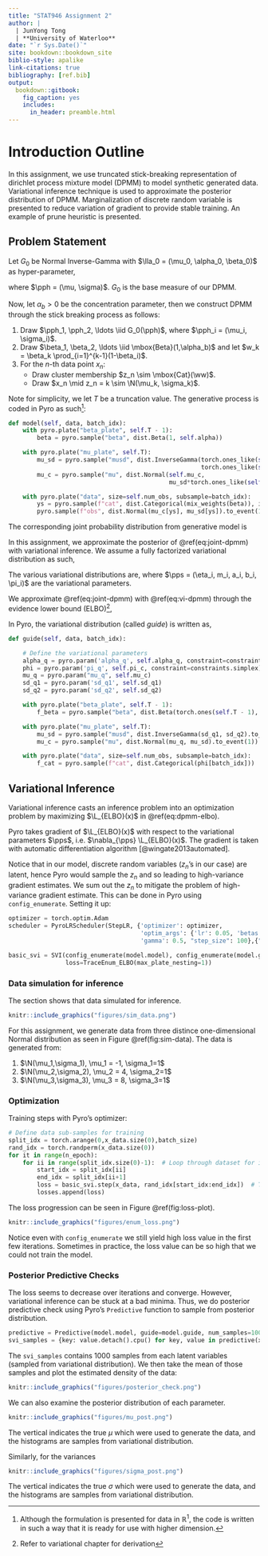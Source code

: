 ```yaml
---
title: "STAT946 Assignment 2"
author: |
  | JunYong Tong
  | **University of Waterloo**
date: "`r Sys.Date()`"
site: bookdown::bookdown_site
biblio-style: apalike
link-citations: true
bibliography: [ref.bib]
output: 
  bookdown::gitbook:
    fig_caption: yes
    includes:
      in_header: preamble.html
---
```



# Introduction Outline

In this assignment, we use truncated stick-breaking representation of dirichlet process mixture model (DPMM) to model synthetic generated data.
Variational inference technique is used to approximate the posterior distribution of DPMM.
Marginalization of discrete random variable is presented to reduce variation of gradient to provide stable training.
An example of prune heuristic is presented.

## Problem Statement

Let $G_0$ be Normal Inverse-Gamma with $\lla_0 = (\mu_0, \alpha_0, \beta_0)$ as hyper-parameter,

\begin{align}
G_0(\pph \mid \lla_0) = \N \left( \mu \mid \mu_0, \sigma^2 \right) \mbox{Inv-Gamma}\left( \sigma^2 \mid \alpha_0, \beta_0\right), 
\end{align}
where $\pph = (\mu, \sigma)$.
$G_0$ is the base measure of our DPMM.

Now, let $\alpha_b > 0$ be the concentration parameter, then we construct DPMM through the stick breaking process as follows: 

1. Draw $\pph_1, \pph_2, \ldots \iid G_0(\pph)$, where $\pph_i = (\mu_i, \sigma_i)$.
2. Draw $\beta_1, \beta_2, \ldots \iid \mbox{Beta}(1,\alpha_b)$ and let $w_k = \beta_k \prod_{i=1}^{k-1}(1-\beta_i)$.
3. For the $n$-th data point $x_n$:  
    - Draw cluster membership $z_n \sim \mbox{Cat}(\ww)$.
    - Draw $x_n \mid z_n = k \sim \N(\mu_k, \sigma_k)$.
    
Note for simplicity, we let $T$ be a truncation value.
The generative process is coded in Pyro as such^[Although the formulation is presented for data in $\mathbb{R}^1$, the code is written in such a way that it is ready for use with higher dimension.]:
```python
def model(self, data, batch_idx):
    with pyro.plate("beta_plate", self.T - 1):
        beta = pyro.sample("beta", dist.Beta(1, self.alpha))

    with pyro.plate("mu_plate", self.T):
        mu_sd = pyro.sample("musd", dist.InverseGamma(torch.ones_like(self.sd_q1),
                                                      torch.ones_like(self.sd_q2)).to_event(1))
        mu_c = pyro.sample("mu", dist.Normal(self.mu_c,
                                             mu_sd*torch.ones_like(self.mu_c)).to_event(1))

    with pyro.plate("data", size=self.num_obs, subsample=batch_idx):
        ys = pyro.sample(f"cat", dist.Categorical(mix_weights(beta)), infer={"enumerate": "parallel"})
        pyro.sample(f"obs", dist.Normal(mu_c[ys], mu_sd[ys]).to_event(1), obs=data[batch_idx])

```

The corresponding joint probability distribution from generative model is
\begin{align}
p(\xx, \zz, \bbe, \pph) = p(\xx \mid \zz)p(\bbe)G_0(\pph \mid \lla_0) (\#eq:joint-dpmm)
\end{align}

In this assignment, we approximate the posterior of \@ref(eq:joint-dpmm) with variational inference.
We assume a fully factorized variational distribution as such,
\begin{align}
q(\bbe, \pph, \zz) = \prod_{i=1}^{T-1} q(\beta_i) \prod_{i=1}^{T} q(\phi_i) \prod_{n=1}^{N} q(z_n) (\#eq:vi-dpmm)
\end{align}

The various variational distributions are,
\begin{align}
q(\beta_i) &= \mbox{Beta}(1, \eta_i) \\
q(\phi_i) &= \N \left( \mu_i \mid m_i, s_i^2 \right) \mbox{Inv-Gamma}\left( s_i^2 \mid a_i, b_i\right) \\
q(z_n) &= \mbox{Categorical}(\rho_n), \mbox{ where } \rho_n \in \mathbb{R}^T
\end{align}
where $\pps = (\eta_i, m_i, a_i, b_i, \pi_i)$ are the variational parameters.

We approximate \@ref(eq:joint-dpmm) with \@ref(eq:vi-dpmm) through the evidence lower bound (ELBO)^[Refer to variational chapter for derivation],
\begin{align}
\log p(\xx) &\geq \E_{q(\bbe, \pph, \rrh \mid \xx)} \left( \log \frac{p(\xx, \rrh, \bbe, \pph)}{q(\bbe, \pph, \rrh \mid \xx)} \right)  (\#eq:dpmm-elbo) \\
&= \L_{ELBO}(x)
\end{align}

In Pyro, the variational distribution (called _guide_) is written as, 
```python
def guide(self, data, batch_idx):

    # Define the variational parameters
    alpha_q = pyro.param('alpha_q', self.alpha_q, constraint=constraints.positive) 
    phi = pyro.param('pi_q', self.pi_c, constraint=constraints.simplex)
    mu_q = pyro.param("mu_q", self.mu_c)
    sd_q1 = pyro.param('sd_q1', self.sd_q1)
    sd_q2 = pyro.param('sd_q2', self.sd_q2)

    with pyro.plate("beta_plate", self.T - 1):
        f_beta = pyro.sample("beta", dist.Beta(torch.ones(self.T - 1), alpha_q))

    with pyro.plate("mu_plate", self.T):
        mu_sd = pyro.sample("musd", dist.InverseGamma(sd_q1, sd_q2).to_event(1))
        mu_c = pyro.sample("mu", dist.Normal(mu_q, mu_sd).to_event(1))

    with pyro.plate("data", size=self.num_obs, subsample=batch_idx):
        f_cat = pyro.sample(f"cat", dist.Categorical(phi[batch_idx]))
```


## Variational Inference

Variational inference casts an inference problem into an optimization problem by maximizing $\L_{ELBO}(x)$ in \@ref(eq:dpmm-elbo).

Pyro takes gradient of $\L_{ELBO}(x)$ with respect to the variational parameters $\pps$, i.e. $\nabla_{\pps} \L_{ELBO}(x)$. The gradient is taken with automatic differentiation algorithm [@wingate2013automated].

Notice that in our model, discrete random variables ($z_n$'s in our case) are latent, hence Pyro would sample the $z_n$ and so leading to high-variance gradient estimates. 
We sum out the $z_n$ to mitigate the problem of high-variance gradient estimate.
This can be done in Pyro using `config_enumerate`. 
Setting it up:

```python
optimizer = torch.optim.Adam
scheduler = PyroLRScheduler(StepLR, {'optimizer': optimizer,
                                     'optim_args': {'lr': 0.05, 'betas':[0.9,0.95]},
                                     'gamma': 0.5, "step_size": 100},{"clip_norm": 1.})

basic_svi = SVI(config_enumerate(model.model), config_enumerate(model.guide), scheduler, 
                loss=TraceEnum_ELBO(max_plate_nesting=1))
```

### Data simulation for inference

The section shows that data simulated for inference.

```r
knitr::include_graphics("figures/sim_data.png")
```

For this assignment, we generate data from three distince one-dimensional Normal distribution as seen in Figure \@ref(fig:sim-data).
The data is generated from:  

1. $\N(\mu_1,\sigma_1), \mu_1 = -1, \sigma_1=1$
2. $\N(\mu_2,\sigma_2), \mu_2 = 4, \sigma_2=1$
3. $\N(\mu_3,\sigma_3), \mu_3 = 8, \sigma_3=1$

### Optimization

Training steps with Pyro's optimizer:

```python
# Define data sub-samples for training
split_idx = torch.arange(0,x_data.size(0),batch_size)
rand_idx = torch.randperm(x_data.size(0))
for it in range(n_epoch):
    for ii in range(split_idx.size(0)-1):  # Loop through dataset for inference
        start_idx = split_idx[ii]
        end_idx = split_idx[ii+1]
        loss = basic_svi.step(x_data, rand_idx[start_idx:end_idx])  # Take gradient step
        losses.append(loss)
```

The loss progression can be seen in Figure \@ref(fig:loss-plot).

```r
knitr::include_graphics("figures/enum_loss.png")
```
Notice even with `config_enumerate` we still yield high loss value in the first few iterations.
Sometimes in practice, the loss value can be so high that we could not train the model.

### Posterior Predictive Checks

The loss seems to decrease over iterations and converge. 
However, variational inference can be stuck at a bad minima. 
Thus, we do posterior predictive check using Pyro's `Predictive` function to sample from posterior distribution.

```python
predictive = Predictive(model.model, guide=model.guide, num_samples=1000)
svi_samples = {key: value.detach().cpu() for key, value in predictive(x_data, torch.arange(x_data.size(0))).items()}
```
The `svi_samples` contains $1000$ samples from each latent variables (sampled from variational distribution). 
We then take the mean of those samples and plot the estimated density of the data:
```r
knitr::include_graphics("figures/posterior_check.png")
```

We can also examine the posterior distribution of each parameter.
```r
knitr::include_graphics("figures/mu_post.png")
```
The vertical indicates the true $\mu$ which were used to generate the data, and the histograms are samples from variational distribution.

Similarly, for the variances
```r
knitr::include_graphics("figures/sigma_post.png")
```
The vertical indicates the true $\sigma$ which were used to generate the data, and the histograms are samples from variational distribution.

